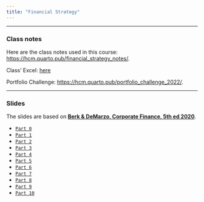 ```yaml
---
title: "Financial Strategy"
---
```


___

### Class notes

Here are the class notes used in this course: [https://hcm.quarto.pub/financial_strategy_notes/](https://hcm.quarto.pub/financial_strategy_notes/).

Class' Excel: [here](https://fgvbr-my.sharepoint.com/:x:/g/personal/henrique_martins_fgv_br/EQA5e-0XS4ZDshe82pqq1n0B10ZciT6M7JpGSr-jrzHw1Q?e=og9dmX)

Portfolio Challenge: [https://hcm.quarto.pub/portfolio_challenge_2022/](https://hcm.quarto.pub/portfolio_challenge_2022/).

___


###  Slides

The slides are based on [**Berk & DeMarzo, Corporate Finance, 5th ed 2020**](https://www.amazon.com.br/Corporate-Finance-Global-Jonathan-Berk/dp/1292304154).


-   [`Part 0`](https://hcm.quarto.pub/financial_strategy_part_0/)
-   [`Part 1`](https://hcm.quarto.pub/financial_strategy_part_1/)
-   [`Part 2`](https://hcm.quarto.pub/financial_strategy_part_2/)
-   [`Part 3`](https://hcm.quarto.pub/financial_strategy_part_3/)
-   [`Part 4`](https://hcm.quarto.pub/financial_strategy_part_4/)
-   [`Part 5`](https://hcm.quarto.pub/financial_strategy_part_5/)
-   [`Part 6`](https://hcm.quarto.pub/financial_strategy_part_6/)
-   [`Part 7`](https://hcm.quarto.pub/financial_strategy_part_7/)
-   [`Part 8`](https://hcm.quarto.pub/financial_strategy_part_8/)
-   [`Part 9`](https://hcm.quarto.pub/financial_strategy_part_9/)
-   [`Part 10`](https://hcm.quarto.pub/financial_strategy_part_10/)



